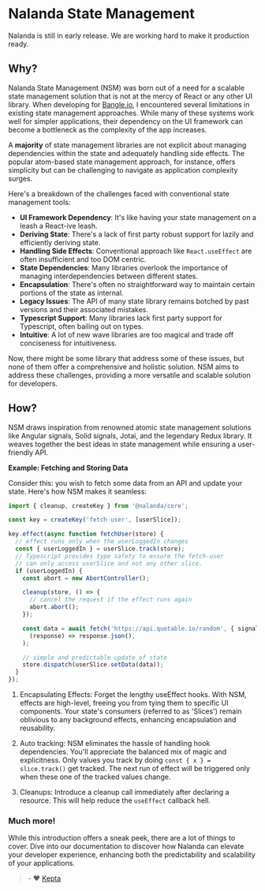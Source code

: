 
# Nalanda State Management

<Callout type="caution">
Nalanda is still in early release. We are working hard to make it production ready.
</Callout>

## Why?

Nalanda State Management (NSM) was born out of a need for a scalable state management solution that is not at the mercy of React or any other UI library. 
When developing for [Bangle.io](https://bangle.io), I encountered several limitations in existing state management approaches.
While many of these systems work well for simpler applications, their dependency on the UI framework can become a bottleneck as the complexity of the app increases.

A **majority** of state management libraries are not explicit about managing dependencies within the state and adequately handling side effects.
The popular atom-based state management approach, for instance, offers simplicity but can be challenging to navigate as application complexity surges.

Here's a breakdown of the challenges faced with conventional state management tools:

- **UI Framework Dependency**: It's like having your state management on a leash a React-ive leash.
- **Deriving State**: There's a lack of first party robust support for lazily and efficiently deriving state.
- **Handling Side Effects**: Conventional approach like `React.useEffect` are often insufficient and too DOM centric.
- **State Dependencies**: Many libraries overlook the importance of managing interdependencies between different states.
- **Encapsulation**: There's often no straightforward way to maintain certain portions of the state as internal.
- **Legacy Issues**: The API of many state library remains botched by past versions and their associated mistakes.
- **Typescript Support**: Many libraries lack first party support for Typescript, often bailing out on types. 
- **Intuitive**: A lot of new wave libraries are too magical and trade off conciseness for intuitiveness.

Now, there might be some library that address some of these issues, but none of them offer a comprehensive and holistic solution.
NSM aims to address these challenges, providing a more versatile and scalable solution for developers.


## How?

NSM draws inspiration from renowned atomic state management solutions like Angular signals, 
Solid signals, Jotai, and the legendary Redux library. It weaves together the best ideas in state management while ensuring a user-friendly API.

**Example: Fetching and Storing Data**

Consider this: you wish to fetch some data from an API and update your state. Here's how NSM makes it seamless:

```ts filename="fetch-user-slice.ts"
import { cleanup, createKey } from '@nalanda/core';

const key = createKey('fetch-user', [userSlice]);

key.effect(async function fetchUser(store) {
  // effect runs only when the userLoggedIn changes
  const { userLoggedIn } = userSlice.track(store);
  // Typescript provides type safety to ensure the fetch-user
  // can only access userSlice and not any other slice.
  if (userLoggedIn) {
    const abort = new AbortController();

    cleanup(store, () => {
      // cancel the request if the effect runs again
      abort.abort();
    });

    const data = await fetch('https://api.quotable.io/random', { signal }).then(
      (response) => response.json(),
    );

    // simple and predictable update of state
    store.dispatch(userSlice.setData(data));
  }
});
```


1. Encapsulating Effects: Forget the lengthy useEffect hooks. With NSM, effects are high-level, freeing you from tying them to specific UI components. 
Your state's consumers (referred to as 'Slices') remain oblivious to any background effects, enhancing encapsulation and reusability.

1. Auto tracking: NSM eliminates the hassle of handling hook dependencies. You'll appreciate the balanced mix of magic and explicitness. 
Only values you track by doing `const { x } = slice.track()` get tracked. 
The next run of effect will be triggered only when these one of the tracked values change.

1. Cleanups: Introduce a cleanup call immediately after declaring a resource. This will help reduce the `useEffect` callback hell.


### Much more!

While this introduction offers a sneak peek, there are a lot of things to cover. Dive into our documentation to discover how Nalanda can elevate your developer experience, enhancing both the predictability and scalability of your applications.


> \- ❤️ [Kepta](https://twitter.com/kushan2020)